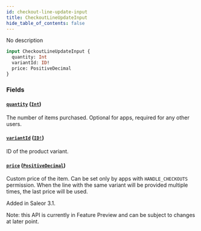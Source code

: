 ```yaml
---
id: checkout-line-update-input
title: CheckoutLineUpdateInput
hide_table_of_contents: false
---
```


No description

```graphql
input CheckoutLineUpdateInput {
  quantity: Int
  variantId: ID!
  price: PositiveDecimal
}
```

### Fields

#### [`quantity`](#) ([`Int`](../../../developer/api-reference/scalars/int))

The number of items purchased. Optional for apps, required for any other users.

#### [`variantId`](#) ([`ID!`](../../../developer/api-reference/scalars/id))

ID of the product variant.

#### [`price`](#) ([`PositiveDecimal`](../../../developer/api-reference/scalars/positive-decimal))

Custom price of the item. Can be set only by apps with `HANDLE_CHECKOUTS` permission. When the line with the same variant will be provided multiple times, the last price will be used.

Added in Saleor 3.1.

Note: this API is currently in Feature Preview and can be subject to changes at later point.
